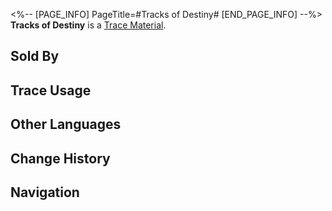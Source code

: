 <%-- [PAGE_INFO]
PageTitle=#Tracks of Destiny#
[END_PAGE_INFO] --%>
{{Item Infobox
|id          = 241
|image       = Item Tracks of Destiny.png
|type        = Trace Material
|invCategory = Upgrade Materials
|rarity      = 5
|effect      = Advanced level-up material for Traces.
|description = Your victory is secured by countless failures, and the small steps you have taken led you to the turning point of fate.
|source1     = [[Simulated Universe Point Rewards]]
|source2     = [[Nameless Honor]]
|source3     = [[Embers Exchange]]
|source4     = [[Limited-Time Event Rewards]]
}}
'''Tracks of Destiny''' is a [[Trace Material]].

==Sold By==
{{Shop Availability}}

==Trace Usage==
{{Trace Usage}}

==Other Languages==
{{Other Languages
|en   = Tracks of Destiny
|zhs  = 命运的足迹
|zht  = 命運的足跡
|ja   = 運命の足跡
|ko   = 운명의 발자취
|es   = Huellas del destino
|fr   = Voies de la destinée
|ru   = Отпечатки судьбы
|th   = Tracks of Destiny
|vi   = Dấu Chân Vận Mệnh
|de   = Spuren des Schicksals
|id   = Tracks of Destiny
|pt   = Rastros de Destino
}}

==Change History==
{{Change History|2.0}}

==Navigation==
{{Upgrade Material Navbox}}